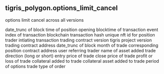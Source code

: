 ## tigris_polygon.options_limit_cancel 
options limit cancel across all versions


<ParamField path="day">
date_trunc of block time of position opening
</ParamField>
<ParamField path="evt_block_time">
blocktime of transaction
</ParamField>
<ParamField path="evt_index">
event index of transaction
</ParamField>
<ParamField path="evt_tx_hash">
blockchain transaction hash
</ParamField>
<ParamField path="position_id">
unique nft id for position
</ParamField>
<ParamField path="trader">
trader intiating transaction
</ParamField>
<ParamField path="version">
trading contract version
</ParamField>
<ParamField path="protocol_version">
tigris project version 
</ParamField>
<ParamField path="project_contract_address">
trading contract address
</ParamField>
<ParamField path="block_month">
date_trunc of block month of trade
</ParamField>
<ParamField path="positions_contract">
corresponding position contract address
</ParamField>
<ParamField path="referral">
user referring trader
</ParamField>
<ParamField path="pair">
name of asset added
</ParamField>
<ParamField path="direction">
trade direction (long or short)
</ParamField>
<ParamField path="open_price">
entry price of trade
</ParamField>
<ParamField path="close_price">
close price of trade
</ParamField>
<ParamField path="profitnLoss">
profit or loss of trade
</ParamField>
<ParamField path="collateral">
collateral added to trade
</ParamField>
<ParamField path="collateral_asset">
collateral asset added to trade
</ParamField>
<ParamField path="options_period">
period of options trade
</ParamField>
<ParamField path="order_type">
type of order
</ParamField>
